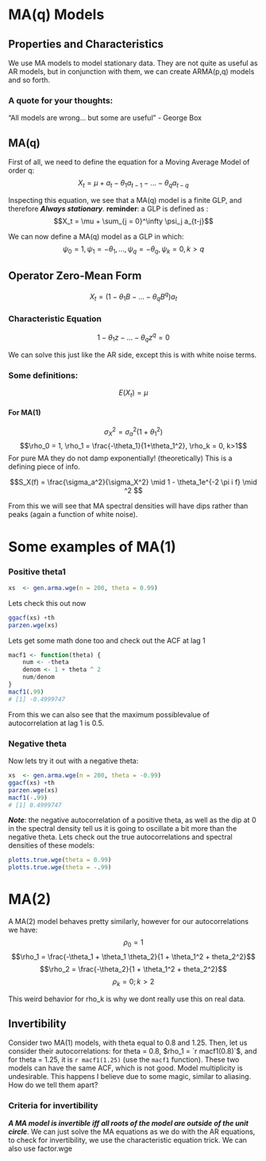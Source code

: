 # MA(q) Models

## Properties and Characteristics

We use MA models to model stationary data. They are not quite as useful as AR models, but in conjunction with them, we can create ARMA(p,q) models and so forth.

### A quote for your thoughts:

"All models are wrong... but some are useful" - George Box

## MA(q)

First of all, we need to define the equation for a Moving Average Model of order q:
$$X_t = \mu + a_t - \theta_1 a_{t-1} - ... - \theta_q a_{t-q}$$

Inspecting this equation, we see that a MA(q) model is a finite GLP, and therefore ***Always stationary***. 
**reminder**: a GLP is defined as : 
$$X_t = \mu + \sum_{j = 0}^\infty \psi_j a_{t-j}$$

We can now define a MA(q) model as a GLP in which: $$\psi_0 = 1, \psi_1 = -\theta_1, ... , \psi_q = -\theta_q, \psi_k = 0, k>q$$

## Operator Zero-Mean Form

$$X_t = (1 - \theta_1 B- ... - \theta_q B^q)a_t$$

### Characteristic Equation

$$1-\theta_1 z - ... - \theta_q z^q = 0$$

We can solve this just like the AR side, except this is with white noise terms.

### Some definitions:

$$E(X_t) = \mu$$

#### For MA(1)
$$\sigma_X^2 = \sigma_a^2(1 + \theta_1^2)$$
$$\rho_0 = 1, \rho_1 = \frac{-\theta_1}{1+\theta_1^2}, \rho_k = 0, k>1$$
For pure MA they do not damp exponentially! (theoretically) This is a defining piece of info.

$$S_X(f) = \frac{\sigma_a^2}{\sigma_X^2} \mid 1 - \theta_1e^{-2 \pi i f} \mid ^2 $$

From this we will see that MA spectral densities will have dips rather than peaks (again a function of white noise).

# Some examples of MA(1) 

### Positive theta1

```r
xs  <- gen.arma.wge(n = 200, theta = 0.99)
```

Lets check this out now

```r
ggacf(xs) +th
parzen.wge(xs)
```

Lets get some math done too and check out the ACF at lag 1

```r
macf1 <- function(theta) {
	num <- -theta
	denom <- 1 + theta ^ 2
	num/denom
}
macf1(.99)
# [1] -0.4999747
```

From this we can also see that the maximum possiblevalue of autocorrelation at lag 1 is 0.5.

### Negative theta
Now lets try it out with a negative theta:

```r
xs  <- gen.arma.wge(n = 200, theta = -0.99)
ggacf(xs) +th
parzen.wge(xs)
macf1(-.99)
# [1] 0.4999747
```


***Note***: the negative autocorrelation of a positive theta, as well as the dip at 0 in the spectral density tell us it is going to oscillate a bit more than the negative theta. Lets check out the true autocorrelations and spectral densities of these models:

```r
plotts.true.wge(theta = 0.99)
plotts.true.wge(theta = -.99)
```


# MA(2)
A MA(2) model behaves pretty similarly, however for our autocorrelations we have:
$$\rho_0 = 1$$
$$\rho_1 = \frac{-\theta_1 + \theta_1 \theta_2}{1 + \theta_1^2 + theta_2^2}$$
$$\rho_2 = \frac{-\theta_2}{1 + \theta_1^2 + theta_2^2}$$
$$\rho_k = 0; k>2$$

This weird behavior for rho_k is why we dont really use this on real data.


## Invertibility
Consider two MA(1) models, with theta equal to 0.8 and 1.25. Then, let us consider their autocorrelations: for theta = 0.8, $rho_1 = `r macf1(0.8)`$, and for theta = 1.25, it is `r macf1(1.25)` (use the `macf1` function). These two models can have the same ACF, which is not good. Model multiplicity is undesirable. This happens I believe due to some magic, similar to aliasing. How do we tell them apart?

### Criteria for invertibility
***A MA model is invertible iff all roots of the model are outside of the unit circle***. We can just solve the MA equations as we do with the AR equations, to check for invertibility, we use the characteristic equation trick. We can also use factor.wge
